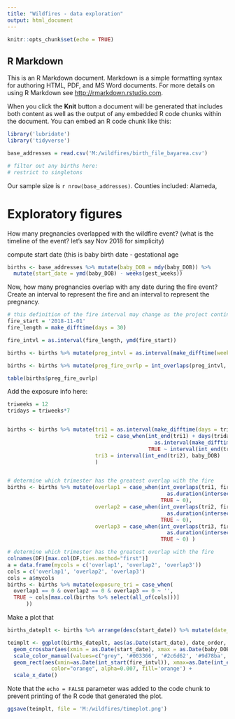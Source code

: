 ---
title: "Wildfires - data exploration"
output: html_document
---

```{r setup, include=FALSE}
knitr::opts_chunk$set(echo = TRUE)
```

## R Markdown

This is an R Markdown document. Markdown is a simple formatting syntax for authoring HTML, PDF, and MS Word documents. For more details on using R Markdown see <http://rmarkdown.rstudio.com>.

When you click the **Knit** button a document will be generated that includes both content as well as the output of any embedded R code chunks within the document. You can embed an R code chunk like this:

```{r echo=FALSE}
library('lubridate')
library('tidyverse')
```

```{r}
base_addresses = read.csv('M:/wildfires/birth_file_bayarea.csv')

# filter out any births here:
# restrict to singletons
```

Our sample size is `r nrow(base_addresses)`. Counties included: Alameda, 

# Exploratory figures

How many pregnancies overlapped with the wildfire event? (what is the timeline of the event? let's say Nov 2018 for simplicity)

compute start date (this is baby birth date - gestational age
```{r}

births <- base_addresses %>% mutate(baby_DOB = mdy(baby_DOB)) %>%
  mutate(start_date = ymd(baby_DOB) - weeks(gest_weeks))

```

Now, how many pregnancies overlap with any date during the fire event? Create an interval to represent the fire and an interval to represent the pregnancy.
```{r}
# this definition of the fire interval may change as the project continues
fire_start = '2018-11-01'
fire_length = make_difftime(days = 30) 

fire_intvl = as.interval(fire_length, ymd(fire_start))

births <- births %>% mutate(preg_intvl = as.interval(make_difftime(weeks = gest_weeks), start_date))

births <- births %>% mutate(preg_fire_ovrlp = int_overlaps(preg_intvl, fire_intvl))

table(births$preg_fire_ovrlp)
```
Add the exposure info here:
```{r}

triweeks = 12
tridays = triweeks*7


births <- births %>% mutate(tri1 = as.interval(make_difftime(days = tridays), start_date),
                            tri2 = case_when(int_end(tri1) + days(tridays) < baby_DOB ~
                                               as.interval(make_difftime(days = tridays), int_end(tri1)),
                                             TRUE ~ interval(int_end(tri1), baby_DOB)),
                            tri3 = interval(int_end(tri2), baby_DOB)
                            )


# determine which trimester has the greatest overlap with the fire
births <- births %>% mutate(overlap1 = case_when(int_overlaps(tri1, fire_intvl) ~ 
                                                   as.duration(intersect(tri1, fire_intvl)),
                                                 TRUE ~ 0),
                            overlap2 = case_when(int_overlaps(tri2, fire_intvl) ~ 
                                                   as.duration(intersect(tri2, fire_intvl)),
                                                 TRUE ~ 0),
                            overlap3 = case_when(int_overlaps(tri3, fire_intvl) ~ 
                                                   as.duration(intersect(tri3, fire_intvl)),
                                                 TRUE ~ 0) )

# determine which trimester has the greatest overlap with the fire
colnames(DF)[max.col(DF,ties.method="first")]
a = data.frame(mycols = c('overlap1', 'overlap2', 'overlap3'))
cols = c('overlap1', 'overlap2', 'overlap3')
cols = a$mycols
births <- births %>% mutate(exposure_tri = case_when(
  overlap1 == 0 & overlap2 == 0 & overlap3 == 0 ~ '',
  TRUE ~ cols[max.col(births %>% select(all_of(cols)))]
      ))

```

Make a plot that 
```{r pressure, echo=FALSE}
births_dateplt <- births %>% arrange(desc(start_date)) %>% mutate(date_order = row_number())

teimplt <- ggplot(births_dateplt, aes(as.Date(start_date), date_order, color=exposure_tri)) +
  geom_crossbar(aes(xmin = as.Date(start_date), xmax = as.Date(baby_DOB)), width = 0.2) +
  scale_color_manual(values=c("grey", '#003366', '#2c6d62', '#9d78ba', '#daa425', '#923a49')) +
  geom_rect(aes(xmin=as.Date(int_start(fire_intvl)), xmax=as.Date(int_end(fire_intvl)), ymin=0, ymax=Inf),
              color="orange", alpha=0.007, fill='orange') +
  scale_x_date()
```

Note that the `echo = FALSE` parameter was added to the code chunk to prevent printing of the R code that generated the plot.


```{r}
ggsave(teimplt, file = 'M:/wildfires/timeplot.png')


```

